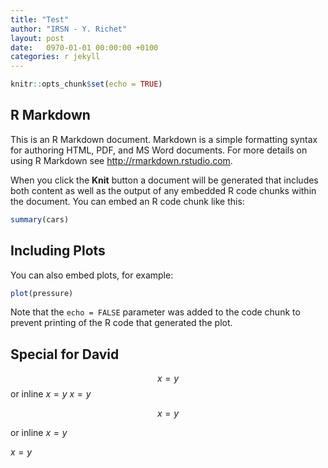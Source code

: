 ```yaml
---
title: "Test"
author: "IRSN - Y. Richet"
layout: post
date:   0970-01-01 00:00:00 +0100
categories: r jekyll
---
```


```r
knitr::opts_chunk$set(echo = TRUE)
```

## R Markdown

This is an R Markdown document. Markdown is a simple formatting syntax for authoring HTML, PDF, and MS Word documents. For more details on using R Markdown see <http://rmarkdown.rstudio.com>.

When you click the **Knit** button a document will be generated that includes both content as well as the output of any embedded R code chunks within the document. You can embed an R code chunk like this:

```r
summary(cars)
```

## Including Plots

You can also embed plots, for example:

```r
plot(pressure)
```

Note that the `echo = FALSE` parameter was added to the code chunk to prevent printing of the R code that generated the plot.

## Special for David

$$x=y$$
or inline $x=y$
$x=y$

$$x=y$$

or inline $x=y$

$x=y$

